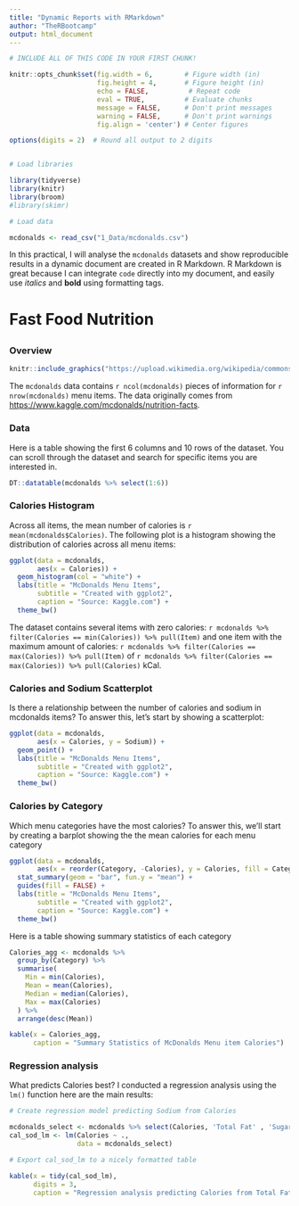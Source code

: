 ```yaml
---
title: "Dynamic Reports with RMarkdown"
author: "TheRBootcamp"
output: html_document
---
```


```r
# INCLUDE ALL OF THIS CODE IN YOUR FIRST CHUNK!

knitr::opts_chunk$set(fig.width = 6,        # Figure width (in)
                      fig.height = 4,       # Figure height (in)
                      echo = FALSE,          # Repeat code
                      eval = TRUE,          # Evaluate chunks
                      message = FALSE,      # Don't print messages
                      warning = FALSE,      # Don't print warnings
                      fig.align = 'center') # Center figures

options(digits = 2)  # Round all output to 2 digits


# Load libraries

library(tidyverse)
library(knitr)
library(broom)
#library(skimr)

# Load data 

mcdonalds <- read_csv("1_Data/mcdonalds.csv")
```

In this practical, I will analyse the `mcdonalds` datasets and show reproducible results in a dynamic document are created in R Markdown. R Markdown is great because I can integrate `code` directly into my document, and easily use *italics* and **bold** using formatting tags.

# Fast Food Nutrition 

## {.tabset}

### Overview

```r
knitr::include_graphics("https://upload.wikimedia.org/wikipedia/commons/thumb/4/4d/Cheeseburger.jpg/2560px-Cheeseburger.jpg")
```

The `mcdonalds` data contains `r ncol(mcdonalds)` pieces of information for `r nrow(mcdonalds)` menu items. The data originally comes from [https://www.kaggle.com/mcdonalds/nutrition-facts](https://www.kaggle.com/mcdonalds/nutrition-facts). 


### Data

Here is a table showing the first 6 columns and 10 rows of the dataset. You can scroll through the dataset and search for specific items you are interested in.

```r
DT::datatable(mcdonalds %>% select(1:6))
```

### Calories Histogram

Across all items, the mean number of calories is `r mean(mcdonalds$Calories)`. The following plot is a histogram showing the distribution of calories across all menu items:

```r
ggplot(data = mcdonalds,
       aes(x = Calories)) +
  geom_histogram(col = "white") +
  labs(title = "McDonalds Menu Items",
       subtitle = "Created with ggplot2",
       caption = "Source: Kaggle.com") +
  theme_bw()
```

The dataset contains several items with zero calories: `r mcdonalds %>% filter(Calories == min(Calories)) %>% pull(Item)` and one item with the maximum amount of calories: `r mcdonalds %>% filter(Calories == max(Calories)) %>% pull(Item)` of `r mcdonalds %>% filter(Calories == max(Calories)) %>% pull(Calories)` kCal.

### Calories and Sodium Scatterplot

Is there a relationship between the number of calories and sodium in mcdonalds items? To answer this, let's start by showing a scatterplot:

```r
ggplot(data = mcdonalds,
       aes(x = Calories, y = Sodium)) +
  geom_point() +
  labs(title = "McDonalds Menu Items",
       subtitle = "Created with ggplot2",
       caption = "Source: Kaggle.com") +
  theme_bw()
```

### Calories by Category

Which menu categories have the most calories? To answer this, we'll start by creating a barplot showing the the mean calories for each menu category

```r
ggplot(data = mcdonalds,
       aes(x = reorder(Category, -Calories), y = Calories, fill = Category)) +
  stat_summary(geom = "bar", fun.y = "mean") +
  guides(fill = FALSE) +
  labs(title = "McDonalds Menu Items",
       subtitle = "Created with ggplot2",
       caption = "Source: Kaggle.com") +
  theme_bw()
```

Here is a table showing summary statistics of each category

```r
Calories_agg <- mcdonalds %>%
  group_by(Category) %>%
  summarise(
    Min = min(Calories),
    Mean = mean(Calories),
    Median = median(Calories),
    Max = max(Calories)
  ) %>%
  arrange(desc(Mean))

kable(x = Calories_agg, 
      caption = "Summary Statistics of McDonalds Menu item Calories")
```


### Regression analysis

What predicts Calories best? I conducted a regression analysis using the `lm()` function here are the main results:

```r
# Create regression model predicting Sodium from Calories

mcdonalds_select <- mcdonalds %>% select(Calories, 'Total Fat' , 'Sugars' , 'Carbohydrates') 
cal_sod_lm <- lm(Calories ~ .,
                 data = mcdonalds_select)

# Export cal_sod_lm to a nicely formatted table

kable(x = tidy(cal_sod_lm), 
      digits = 3, 
      caption = "Regression analysis predicting Calories from Total Fat, Sugars and Carbohydrates")
```

